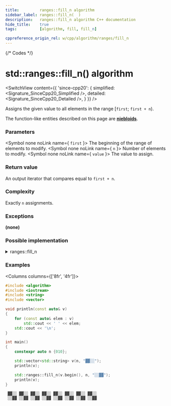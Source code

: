 ```yaml
---
title:         ranges::fill_n algorithm
sidebar_label: ranges::fill_n(  )
description:   ranges::fill_n algorithm C++ documentation
hide_title:    true
tags:          [algorithm, fill, fill_n]

cppreference_origin_rel: w/cpp/algorithm/ranges/fill_n
---
```



{/* Codes */}


# std::ranges::fill_n() algorithm

<SwitchView content={{
	'since-cpp20': {
		simplified:	<Signature_SinceCpp20_Simplified />,
		detailed:	<Signature_SinceCpp20_Detailed />,
	}
}} />

Assigns the given value to all elements in the range [`first`; `first + n`).

The function-like entities described on this page are [**niebloids**](/docs/std/algo/niebloids).

### Parameters

<SymbolTable>

  <Symbol none noLink name={ <code>first</code> }>
    The beginning of the range of elements to modify.
  </Symbol>
  <Symbol none noLink name={ <code>n</code> }>
    Number of elements to modify.
  </Symbol>
  <Symbol none noLink name={ <code>value</code> }>
    The value to assign.
  </Symbol>

</SymbolTable>

### Return value

An output iterator that compares equal to `first + n`.

### Complexity

Exactly `n` assignments.

### Exceptions

**(none)**

### Possible implementation

<details>
<summary>ranges::fill_n</summary>

```cpp
struct fill_n_fn
{
    template<class T, std::output_iterator<const T&> O>
    constexpr O operator()(O first, std::iter_difference_t<O> n, const T& value) const
    {
        for (std::iter_difference_t<O> i {}; i != n; ++first, ++i)
            *first = value;
        return first;
    }
};

inline constexpr fill_n_fn fill_n {};
```

</details>

### Examples

<Columns columns={['8fr', '4fr']}>
<div>

```cpp title='Main.cpp' showLineNumbers
#include <algorithm>
#include <iostream>
#include <string>
#include <vector>

void println(const auto& v)
{
    for (const auto& elem : v)
        std::cout << ' ' << elem;
    std::cout << '\n';
}

int main()
{
    constexpr auto n {010};

    std::vector<std::string> v(n, "▓▓░░");
    println(v);

    std::ranges::fill_n(v.begin(), n, "░░▓▓");
    println(v);
}
```

</div>
<div>

```plaintext title="Output"
 ▓▓░░ ▓▓░░ ▓▓░░ ▓▓░░ ▓▓░░ ▓▓░░ ▓▓░░ ▓▓░░
 ░░▓▓ ░░▓▓ ░░▓▓ ░░▓▓ ░░▓▓ ░░▓▓ ░░▓▓ ░░▓▓
```

</div>
</Columns>
